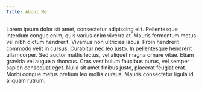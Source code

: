```yaml
---
Title: About Me
---
```

Lorem ipsum dolor sit amet, consectetur adipiscing elit. Pellentesque interdum congue enim, quis varius enim viverra at. Mauris fermentum metus vel nibh dictum hendrerit. Vivamus non ultricies lacus. Proin hendrerit commodo velit in cursus. Curabitur nec leo justo. In pellentesque hendrerit ullamcorper. Sed auctor mattis lectus, vel aliquet magna ornare vitae. Etiam gravida vel augue a rhoncus. Cras vestibulum faucibus purus, vel semper sapien consequat eget. Nulla sit amet finibus justo, placerat feugiat erat. Morbi congue metus pretium leo mollis cursus. Mauris consectetur ligula id aliquam rutrum. 